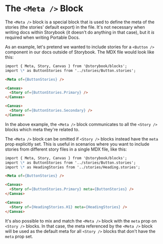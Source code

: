 # The `<Meta />` Block

The `<Meta />` block is a special block that is used to define the meta of the stories (the stories' default export) in the file.
It's not necessary when writing docs within Storybook (it doesn't do anything in that case),
but it _is_ required when writing Portable Docs.

As an example, let's pretend we wanted to include stories for a `<Button />` component in our docs outside of Storybook.
The MDX file would look like this:

```md
import { Meta, Story, Canvas } from '@storybook/blocks';
import \* as ButtonStories from '../stories/Button.stories';

<Meta of={ButtonStories} />

<Canvas>
  <Story of={ButtonStories.Primary} />
</Canvas>

<Canvas>
  <Story of={ButtonStories.Secondary} />
</Canvas>
```

In the above example, the `<Meta />` block communicates to all the `<Story />` blocks which meta they're related to.

The `<Meta />` block can be omitted if `<Story />` blocks instead have the `meta` prop explicitly set.
This is useful in scenarios where you want to include stories from different story files in a single MDX file, like this:

```md
import { Meta, Story, Canvas } from '@storybook/blocks';
import \* as ButtonStories from '../stories/Button.stories';
import \* as HeadingStories from '../stories/Heading.stories';

<Meta of={ButtonStories} />

<Canvas>
  <Story of={ButtonStories.Primary} meta={ButtonStories} />
</Canvas>

<Canvas>
  <Story of={HeadingStories.H1} meta={HeadingStories} />
</Canvas>
```

It's also possible to mix and match the `<Meta />` block with the `meta` prop on `<Story />` blocks. In that case,
the meta referenced by the `<Meta />` block will be used as the default meta for all `<Story />` blocks that don't have the `meta` prop set.
